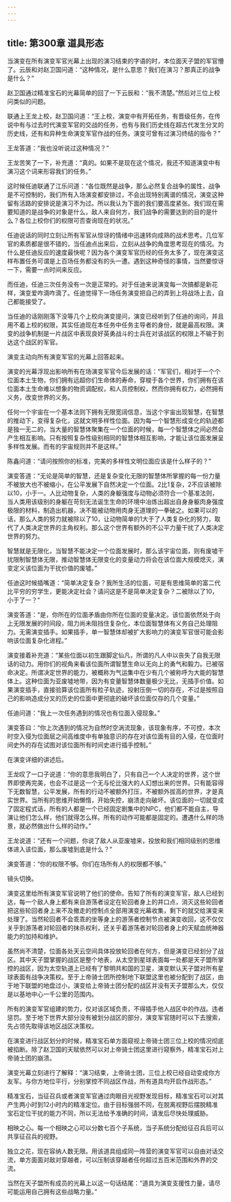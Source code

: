 ```yaml
---
---
---
```

title: 第300章 道具形态
---



当演变在所有演变军官光幕上出现的演习结束的字语的时，本位面天子盟的军官懵了。云辰和对赵卫国问道：“这种情况，是什么意思？我们在演习？那真正的战争是什么？”

赵卫国通过精准宝石的光幕简单的回了一下云辰和：“我不清楚。”然后对三位上校问类似的问题。

联通上王龙上校，赵卫国问道：“王上校，演变中有开拓任务，有晋级任务，在传说中有与过去时代演变军官的交战的任务，也有与我们历史线在超古代发生分叉的历史线，还有和异种生命演变军官作战的任务。演变可曾有过演习终结的指令？”

王龙答道：“我也没听说过这种情况？”

王龙苦笑了一下，补充道：“真的。如果不是现在这个情况，我还不知道演变中有演习这个词来形容我们的任务。”

这时候任迪联通了江乐问道：“各位既然是战争，那么必然复合战争的属性，战争是不可控制的，我们所有入场演变都安排过，不会出现特别离谱的情况，演变这种留有活路的安排说是演习不为过。所以我认为下面的我们要高度紧张。我们现在需要知道的是战争的对象是什么，敌人来自何方，我们战争的需要达到的目的是什么？各位上校你们的权限可否查询现在的状况。”

任迪说话的同时立刻让所有军官从惊讶的情绪中迅速转向成熟的战术思考。几位军官的素质都是很不错的，当任迪点出来后，立刻从战争的角度思考现在的情况。为什么是任迪反应的速度最快呢？因为各个演变军官历经的任务太多了，现在演变这样布置任务可谓是上百场任务都没有的头一遭。遇到这种奇怪的事情，当然要惊讶一下，需要一点时间来反应。

而任迪，任迪三次任务没有一次是正常的。对于任迪来说演变每一次搞都是新花样，演变爱咋滴咋滴了。任迪觉得下一场任务演变把自己的弄到上将战场上去，自己都能接受了。

当任迪的话刚刚落下没等几个上校向演变提问，演变已经听到了任迪的询问，并且用不着上校的权限，其实任迪现在本任务中任务主导者的身份，就是最高权限。演变的战争机制是一片战区中表现良好英勇战斗的士兵在对该战区的权限上不输于到达这个战区的军官。

演变主动向所有演变军官的光幕上回答起来。

演变的光幕浮现出影响所有在场演变军官今后发展的话：“军官们，相对于一个个位面本土生物，你们拥有远超你们生命体的寿命，穿梭于各个世界，你们拥有在该位面本土生命难以想象的物资调配权，和人员控制权，然而你拥有权力，必然拥有义务，改变世界的义务。

任何一个宇宙在一个基本法则下拥有无限宽阔信息，当这个宇宙出现智慧，在智慧的推动下，变得复杂化，这就文明多样性位面。因为每一个智慧形成变化的轨迹都是独一无二的，当大量的智慧体聚集在一个位面的时候，每一个智慧体之间必然会产生相互影响。只有按照复杂性级别相同的智慧体相互影响，才能让该位面发展呈多样性发展。而有的宇宙规则并不是这样。”

陈鑫问道：“请问按照你的标准，完美的多样性文明位面应该是什么样子的？”

演变答道：“无论是简单的智慧，还是复杂变化无限的智慧体所掌握的每一份力量不被放大也不被缩小，在公平发展下自然决定一个位面。2比1复杂，2不应该被除以10，小于一。人比动物复杂，人类的身躯强度与动物必须符合一个基准法则，当人类用该级别的身躯在苛刻无法诞生生命的环境中冶炼出超出自身身躯肉身强度极限的材料，制造出机器，决不能被动物用肉身无道理的一拳破之。如果可以的话，那么人类的努力就被除以了10，让动物简单的1大于了人类复杂化的努力，取代了人类决定世界的主角权利。那么这个世界有额外的不公平力量干扰了人类决定世界的努力。

智慧就是无限化，当智慧不能决定一个位面发展时，那么该宇宙位面，则有废墟干扰限制智慧体无限，推动智慧体无限变化的变量动力将会在该位面大规模熄灭，演变定义该位面为干扰价值的废墟。”

任迪这时候插嘴道：“简单决定复杂？我所生活的位面，可是有思维简单的富二代比平穷的穷学生，更能决定社会？请问这是不是简单决定复杂？二被除以了10，小于了一？”

演变答道：“是，你所在的位面矛盾由你所在位面的变量决定。该位面依然处于向上无限发展的时间段，阻力尚未阻挡住复杂化，本位面智慧体有义务自己处理阻力。无需演变插手。如果插手，单一智慧体却被扩大影响力的演变军官很可能会影响该位面复杂化进程。”

演变接着补充道：“某些位面以初生跟脚定仙凡，所谓的凡人中以丧失了自我无限话的动力。用你们的视角来看该位面所谓智慧生命以无向上的勇气和毅力。已被宿命决定。所谓决定世界的能力，被概称为气运集中在少有几个被称呼为大能的智慧体上。这种位面为亚废墟地带，因为有变量智慧体数量极少无比，无插手价值。如果演变插手，直接验算该位面所有粒子轨迹，投射压倒一切的存在，不过是按照自己的影响造成分叉的历史的位面中更彻底的破坏该位面仅存的几个变量。”

任迪问道：“我上一次任务遇到的情况也有位面入侵现象。”

演变答曰：“你上次遇到的情况为自然时空涡流现象，该现象有序，不可控，本次时空入侵为位面层之间高维度中有单独意识的存在对该位面有目的入侵，在位面时间史外的存在试图对该位面所有时间史进行插手控制。”

在演变详细的讲述后。

王龙叹了一口子说道：“你的意思我明白了，只有自己一个人决定的世界，这个世界即使再完美，也会不过是这一个无与伦比强大的人幻想出来的世界。只有能容得下无数智慧，公平发展，所有的行动不被额外打压，不被额外拔高的世界，才是真实世界。当所有的思维开始懒惰，开始失控，崩溃走向破坏。该位面的一切就变成了固定程式话，所有的人都是一个已经固定剧集中的NPC，他们都不能自主，导演让他们怎么样，他们就得怎么样。所有的动作可能都是固定的。遭遇什么样的场景，就必然做出什么样的动作。”

王龙说道：“还有一个问题，你说了敌人从亚废墟来，投放和我们相同级别的思维体进入该位面，那么废墟到底是什么？”

演变答道：“你的权限不够。你们在场所有人的权限都不够。”

镜头切换。

演变这里给所有演变军官说明了他们的使命。告知了所有的演变军官，敌人已经到达，每一个敌人身上都有来自游荡者设定在轮回者身上的井口点，消灭这些轮回者把这些轮回者身上来不及撤走的控制点全部用演变光幕收集，剩下的就交给演变来处理了。当然轮回者不会乖乖的坐等身上的游荡者控制节点被演变收回，这不仅仅关乎到游荡者对轮回者的抹杀权利，还关乎着游荡者对轮回者身上的天赋血统神器能力的加持和维护。

虽然尚不清楚，位面各处天云空间具体投放轮回者在何方，但是演变已经划分了战区。其中天子盟掌握的战区是整个地表，从太空到星球表面每一处都是天子盟所掌控的战区，因为太空轨道上已经有了黎明共和国的卫星，演变默认天子盟对所有星球表面有战争决策权。至于上帝骑士团所控制地下联盟这里也被分配到了战区，由于地下联盟的地盘过小，演变给上帝骑士团分配的战区并没有天子盟那么大，仅仅是以基地中心一千公里的范围内。

所有的演变军官组建的势力，仅对该区域负责，不得插手他人战区中的作战。违者惩罚。至于地下世界大部分没有被划分战区的部分，演变军官随时可以下去搜索，先占领先取得该地区战区决策权。

在演变进行战区划分的时候，精准宝石单方面窥视上帝骑士团三位上校的情况彻底被掐断。除了赵卫国的天赋依然可以对上帝骑士团这里进行窥察外，精准宝石对上帝骑士团的崩溃。

演变光幕立刻进行了解释：“演习结束，上帝骑士团，三位上校已经自动变成你方友军。与你方地位平行，分别掌控不同战区作战，所有道具均开启作战形态。”

精准宝石，当征召兵或者演变军官通过肉眼目光视野发现目标，精准宝石可以对其产生两小时到12小时内的精准定位。由于目标强弱不同，在脱离视野后摆脱精准宝石定位干扰的能力不同，所以无法给予准确的时间，请发后尽快处理威胁。

相映之心。每一个相映之心可以分数七百个子系统，当子系统分配给征召兵后可以共享征召兵的视野。

独立之花，现在容纳人数无限。用该道具组成同一阵营的演变军官可以自由对话交流，单方面面对敌对穿越者，可以压制该穿越者任何超过五百米范围和外界的交流。

当然在天子盟所有成员的光幕上以这一句话结尾：“道具为演变支援性力量，请尽可能运用自己拥有这些战略力量。”